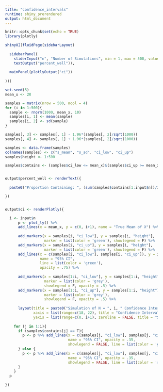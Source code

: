 ```yaml
---
title: "confidence_intervals"
runtime: shiny_prerendered
output: html_document
---
```


```r
knitr::opts_chunk$set(echo = TRUE)
library(plotly)
```

```r
shinyUI(fluidPage(sidebarLayout(
  
  sidebarPanel(
    sliderInput("n", "Number of Simulations", min = 1, max = 500, value = 10),
    textOutput("percent_well")),
  
  mainPanel(plotlyOutput("ci"))
  
)))
```


```r

set.seed(5)
mean_x <- 20

samples = matrix(nrow = 500, ncol = 4)
for (i in 1:500){
  sample <- rnorm(1000, mean_x, 10)
  samples[i, 1] <- mean(sample)
  samples[i, 2] <- sd(sample)
}

samples[, 3] <- samples[, 1] - 1.96*(samples[, 2]/sqrt(1000))
samples[, 4] <- samples[, 1] + 1.96*(samples[, 2]/sqrt(1000))

samples <- data.frame(samples)
colnames(samples) <- c("s_mean", "s_sd", "ci_low", "ci_up")
samples$height <- 1:500

samples$contains <- (samples$ci_low <= mean_x)&(samples$ci_up >= mean_x)


output$percent_well <- renderText({
  
  paste0("Proportion Containing: ", (sum(samples$contains[1:input$n])/input$n)*100, "%")

})


output$ci <- renderPlotly({

  i <- input$n
      p <- plot_ly() %>%
      add_lines(x = mean_x, y = c(0, i+1), name = "True Mean of X") %>%
      
      add_markers(x = samples[i, "ci_low"], y = samples[i, "height"],
                  marker = list(color = 'green'), showlegend = F) %>%
      add_markers(x = samples[i, "ci_up"], y = samples[i, "height"],
                  marker = list(color = 'green'), showlegend = F) %>%
      add_lines(x = c(samples[i, "ci_low"], samples[i, "ci_up"]), y = i,
                name = "95% CI",
                line = list(color = 'green'),
                opacity = .75) %>%
      
      add_markers(x = samples[1:i, "ci_low"], y = samples[1:i, "height"],
                  marker = list(color = 'grey'),
                  showlegend = F, opacity = .5) %>%
      add_markers(x = samples[1:i, "ci_up"], y = samples[1:i, "height"],
                  marker = list(color = 'grey'),
                  showlegend = F, opacity = .5) %>%
      
      layout(title = paste0("Simulation of N = ", i, " Confidence Intervals"),
             xaxis = list(range=c(18, 22), title = "Confidence Interval for the Mean of X"),
             yaxis = list(range=c(0, i+1), zeroline = FALSE, title = "Simulation"))
    
    for (j in 1:i){
      if (samples$contains[j] == T){
        p <- p %>% add_lines(x = c(samples[j, "ci_low"], samples[j, "ci_up"]), y = j,
                             name = "95% CI", opacity = .35,
                             showlegend = FALSE, line = list(color = 'green'))
      } else {
        p <- p %>% add_lines(x = c(samples[j, "ci_low"], samples[j, "ci_up"]), y = j,
                             name = "95% CI", opacity = .35,
                             showlegend = FALSE, line = list(color = 'red'))
      }
    }  
  p
  
})

```